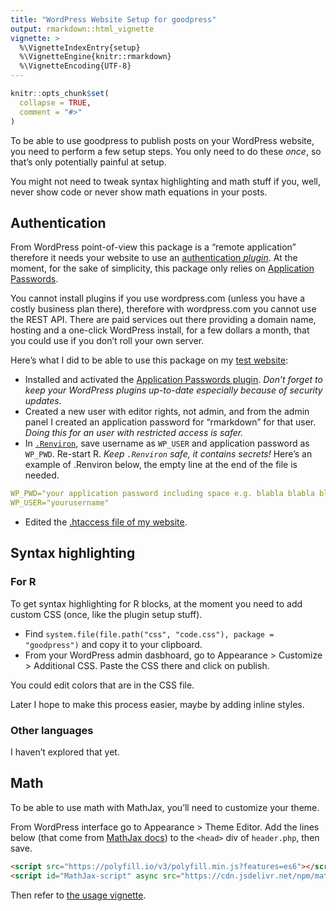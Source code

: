 ```yaml
---
title: "WordPress Website Setup for goodpress"
output: rmarkdown::html_vignette
vignette: >
  %\VignetteIndexEntry{setup}
  %\VignetteEngine{knitr::rmarkdown}
  %\VignetteEncoding{UTF-8}
---
```


```r
knitr::opts_chunk$set(
  collapse = TRUE,
  comment = "#>"
)
```

To be able to use goodpress to publish posts on your WordPress website, you need to perform a few setup steps. You only need to do these *once*, so that's only potentially painful at setup.

You might not need to tweak syntax highlighting and math stuff if you, well, never show code or never show math equations in your posts.

## Authentication

From WordPress point-of-view this package is a "remote application" therefore it needs your website to use an [authentication _plugin_](https://developer.wordpress.org/rest-api/using-the-rest-api/authentication/#authentication-plugins).
At the moment, for the sake of simplicity, this package only relies on [Application Passwords](https://wordpress.org/plugins/application-passwords/).

You cannot install plugins if you use wordpress.com (unless you have a costly business plan there), therefore with wordpress.com you cannot use the REST API.
There are paid services out there providing a domain name, hosting and a one-click WordPress install, 
for a few dollars a month,
that you could use if you don't roll your own server.

Here's what I did to be able to use this package on my [test website](https://rmd-wordpress.eu/):

* Installed and activated the [Application Passwords plugin](https://wordpress.org/plugins/application-passwords/). _Don't forget to keep your WordPress plugins up-to-date especially because of security updates._
* Created a new user with editor rights, not admin, and from the admin panel I created an application password for "rmarkdown" for that user. _Doing this for an user with restricted access is safer._
* In [`.Renviron`](https://rstats.wtf/r-startup.html#renviron), save username as `WP_USER` and application password as `WP_PWD`. Re-start R. _Keep `.Renviron` safe, it contains secrets!_ Here's an example of .Renviron below, the empty line at the end of the file is needed.

```yaml
WP_PWD="your application password including space e.g. blabla blabla blabla blabla NOT your WordPress main password"
WP_USER="yourusername"

```

* Edited the [.htaccess file of my website](https://github.com/georgestephanis/application-passwords/wiki/Basic-Authorization-Header----Missing).

## Syntax highlighting

### For R

To get syntax highlighting for R blocks, at the moment you need to add custom CSS (once, like the plugin setup stuff).

* Find `system.file(file.path("css", "code.css"), package = "goodpress")` and copy it to your clipboard.
* From your WordPress admin dasbhoard, go to Appearance > Customize > Additional CSS. Paste the CSS there and click on publish.

You could edit colors that are in the CSS file.

Later I hope to make this process easier, maybe by adding inline styles.

### Other languages

I haven't explored that yet.

## Math

To be able to use math with MathJax, you'll need to customize your theme. 

From WordPress interface go to Appearance > Theme Editor. 
Add the lines below (that come from [MathJax docs](https://www.mathjax.org/#gettingstarted)) to the `<head>` div of `header.php`, then save.

```html
<script src="https://polyfill.io/v3/polyfill.min.js?features=es6"></script>
<script id="MathJax-script" async src="https://cdn.jsdelivr.net/npm/mathjax@3/es5/tex-mml-chtml.js"></script>
```

Then refer to [the usage vignette](https://maelle.github.io/goodpress/articles/goodpress.html#math-with-mathjax).
